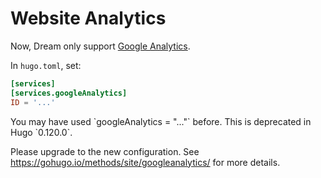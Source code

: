 
# Website Analytics

Now, Dream only support [Google Analytics](https://www.google.com/analytics/).

In `hugo.toml`, set:

```toml
[services]
[services.googleAnalytics]
ID = '...'

```

<Callout type="warning">
You may have used `googleAnalytics = "..."` before. This is deprecated in Hugo `0.120.0`.

Please upgrade to the new configuration. See https://gohugo.io/methods/site/googleanalytics/ for more details.
</Callout>
